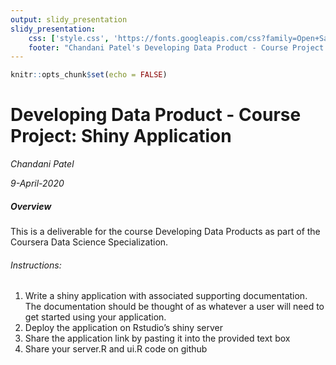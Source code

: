 ```yaml
---
output: slidy_presentation
slidy_presentation:
    css: ['style.css', 'https://fonts.googleapis.com/css?family=Open+Sans']
    footer: "Chandani Patel's Developing Data Product - Course Project: Shiny Application"
---
```


```r
knitr::opts_chunk$set(echo = FALSE)
```

# Developing Data Product - Course Project: Shiny Application

_Chandani Patel_

_9-April-2020_

##### Overview

This is a deliverable for the course Developing Data Products as part of the Coursera Data Science Specialization.

###### Instructions:

1. Write a shiny application with associated supporting documentation. The documentation should be thought of as whatever a user will need to get started using your application.
2. Deploy the application on Rstudio's shiny server
3. Share the application link by pasting it into the provided text box
4. Share your server.R and ui.R code on github


